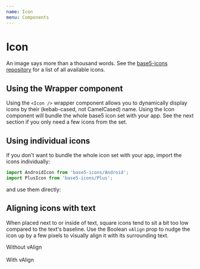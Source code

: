 ```yaml
---
name: Icon
menu: Components
---
```



# Icon

An image says more than a thousand words. See the [base5-icons repository](https://github.com/5app/base5-icons/tree/master/src/svg) for a list of all available icons.

## Using the Wrapper component

Using the `<Icon />` wrapper component allows you to dynamically display icons by their (kebab-cased, not CamelCased) name. Using the Icon component will bundle the whole base5 icon set with your app. See the next section if you only need a few icons from the set.

<Playground>
	<Icon name="android" />
	<Icon name="plus" />
</Playground>

## Using individual icons

If you don't want to bundle the whole icon set with your app, import the icons individually:

```js
import AndroidIcon from 'base5-icons/Android';
import PlusIcon from 'base5-icons/Plus';
```

and use them directly:

<Playground>
	<AndroidIcon />
	<PlusIcon />
</Playground>

## Aligning icons with text

When placed next to or inside of text, square icons tend to sit a bit too low compared to the text's baseline. Use the Boolean `vAlign` prop to nudge the icon up by a few pixels to visually align it with its surrounding text.

<Playground>
	<PlusIcon /> Without vAlign<br /><br />
	<PlusIcon vAlign /> With vAlign
</Playground>